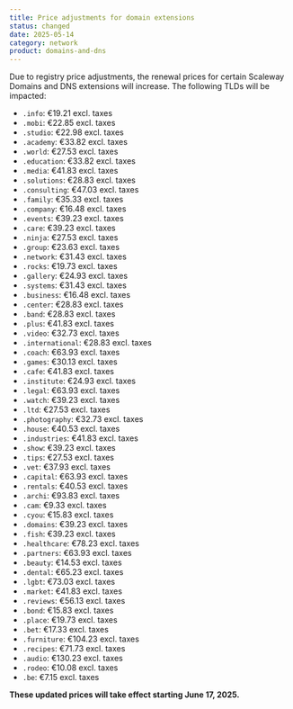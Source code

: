 ```yaml
---
title: Price adjustments for domain extensions
status: changed
date: 2025-05-14
category: network
product: domains-and-dns
---
```


Due to registry price adjustments, the renewal prices for certain Scaleway Domains and DNS extensions will increase. The following TLDs will be impacted:

- `.info`: €19.21 excl. taxes  
- `.mobi`: €22.85 excl. taxes  
- `.studio`: €22.98 excl. taxes  
- `.academy`: €33.82 excl. taxes  
- `.world`: €27.53 excl. taxes  
- `.education`: €33.82 excl. taxes  
- `.media`: €41.83 excl. taxes  
- `.solutions`: €28.83 excl. taxes  
- `.consulting`: €47.03 excl. taxes  
- `.family`: €35.33 excl. taxes  
- `.company`: €16.48 excl. taxes  
- `.events`: €39.23 excl. taxes  
- `.care`: €39.23 excl. taxes  
- `.ninja`: €27.53 excl. taxes  
- `.group`: €23.63 excl. taxes  
- `.network`: €31.43 excl. taxes  
- `.rocks`: €19.73 excl. taxes  
- `.gallery`: €24.93 excl. taxes  
- `.systems`: €31.43 excl. taxes  
- `.business`: €16.48 excl. taxes  
- `.center`: €28.83 excl. taxes  
- `.band`: €28.83 excl. taxes  
- `.plus`: €41.83 excl. taxes  
- `.video`: €32.73 excl. taxes  
- `.international`: €28.83 excl. taxes  
- `.coach`: €63.93 excl. taxes  
- `.games`: €30.13 excl. taxes  
- `.cafe`: €41.83 excl. taxes  
- `.institute`: €24.93 excl. taxes  
- `.legal`: €63.93 excl. taxes  
- `.watch`: €39.23 excl. taxes  
- `.ltd`: €27.53 excl. taxes  
- `.photography`: €32.73 excl. taxes  
- `.house`: €40.53 excl. taxes  
- `.industries`: €41.83 excl. taxes  
- `.show`: €39.23 excl. taxes  
- `.tips`: €27.53 excl. taxes  
- `.vet`: €37.93 excl. taxes  
- `.capital`: €63.93 excl. taxes  
- `.rentals`: €40.53 excl. taxes  
- `.archi`: €93.83 excl. taxes  
- `.cam`: €9.33 excl. taxes  
- `.cyou`: €15.83 excl. taxes  
- `.domains`: €39.23 excl. taxes  
- `.fish`: €39.23 excl. taxes  
- `.healthcare`: €78.23 excl. taxes  
- `.partners`: €63.93 excl. taxes  
- `.beauty`: €14.53 excl. taxes  
- `.dental`: €65.23 excl. taxes  
- `.lgbt`: €73.03 excl. taxes  
- `.market`: €41.83 excl. taxes  
- `.reviews`: €56.13 excl. taxes  
- `.bond`: €15.83 excl. taxes  
- `.place`: €19.73 excl. taxes  
- `.bet`: €17.33 excl. taxes  
- `.furniture`: €104.23 excl. taxes  
- `.recipes`: €71.73 excl. taxes  
- `.audio`: €130.23 excl. taxes  
- `.rodeo`: €10.08 excl. taxes  
- `.be`: €7.15 excl. taxes  

**These updated prices will take effect starting June 17, 2025.**
